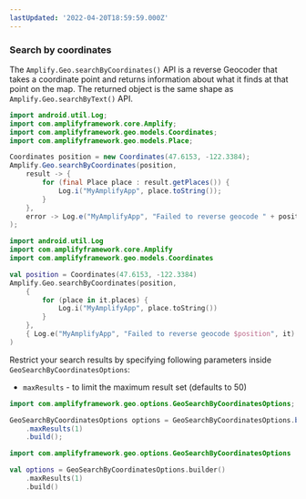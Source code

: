 ```yaml
---
lastUpdated: '2022-04-20T18:59:59.000Z'
---
```

### Search by coordinates

The `Amplify.Geo.searchByCoordinates()` API is a reverse Geocoder that takes a coordinate point and returns information about what it finds at that point on the map.
The returned object is the same shape as `Amplify.Geo.searchByText()` API.

<BlockSwitcher>
<Block name="Java">

```java
import android.util.Log;
import com.amplifyframework.core.Amplify;
import com.amplifyframework.geo.models.Coordinates;
import com.amplifyframework.geo.models.Place;
```

```java
Coordinates position = new Coordinates(47.6153, -122.3384);
Amplify.Geo.searchByCoordinates(position,
    result -> {
        for (final Place place : result.getPlaces()) {
            Log.i("MyAmplifyApp", place.toString());
        }
    },
    error -> Log.e("MyAmplifyApp", "Failed to reverse geocode " + position, error)
);
```

</Block>
<Block name="Kotlin">

```kotlin
import android.util.Log
import com.amplifyframework.core.Amplify
import com.amplifyframework.geo.models.Coordinates
```

```kotlin
val position = Coordinates(47.6153, -122.3384)
Amplify.Geo.searchByCoordinates(position,
    {
        for (place in it.places) {
            Log.i("MyAmplifyApp", place.toString())
        }
    },
    { Log.e("MyAmplifyApp", "Failed to reverse geocode $position", it) }
)
```

</Block>
</BlockSwitcher>

Restrict your search results by specifying following parameters inside `GeoSearchByCoordinatesOptions`:
- `maxResults` - to limit the maximum result set (defaults to 50)

<BlockSwitcher>
<Block name="Java">

```java
import com.amplifyframework.geo.options.GeoSearchByCoordinatesOptions;
```

```java
GeoSearchByCoordinatesOptions options = GeoSearchByCoordinatesOptions.builder()
    .maxResults(1)
    .build();
```

</Block>
<Block name="Kotlin">

```kotlin
import com.amplifyframework.geo.options.GeoSearchByCoordinatesOptions
```

```kotlin
val options = GeoSearchByCoordinatesOptions.builder()
    .maxResults(1)
    .build()
```

</Block>
</BlockSwitcher>
